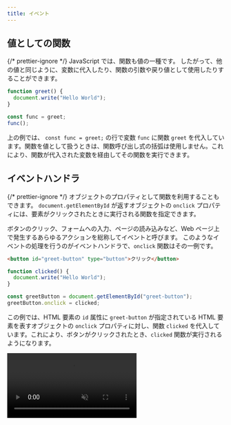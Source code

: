 ```yaml
---
title: イベント
---
```



## <Term>値</Term>としての<Term>関数</Term>

{/* prettier-ignore */}
<Term>JavaScript</Term> では、<Term>関数</Term>も<Term>値</Term>の一種です。
したがって、他の<Term>値</Term>と同じように、<Term>変数</Term>に<Term>代入</Term>したり、<Term>関数</Term>の<Term>引数</Term>や<Term>戻り値</Term>として使用したりすることができます。

```javascript
function greet() {
  document.write("Hello World");
}

const func = greet;
func();
```

上の例では、 `const func = greet;` の行で<Term>変数</Term> `func` に<Term>関数</Term> `greet` を<Term>代入</Term>しています。<Term>関数</Term>を<Term>値</Term>として扱うときは、<Term>関数</Term>呼び出し<Term>式</Term>の括弧は使用しません。これにより、<Term>関数</Term>が<Term>代入</Term>された<Term>変数</Term>を経由してその<Term>関数</Term>を実行できます。

## <Term>イベントハンドラ</Term>

{/* prettier-ignore */}
<Term>オブジェクト</Term>の<Term>プロパティ</Term>として<Term>関数</Term>を利用することもできます。
`document.getElementById` が返す<Term>オブジェクト</Term>の `onclick` <Term>プロパティ</Term>には、<Term>要素</Term>がクリックされたときに実行される<Term>関数</Term>を指定できます。

ボタンのクリック、フォームへの入力、ページの読み込みなど、Web ページ上で発生するあらゆるアクションを総称して<Term>イベント</Term>と呼びます。
このような<Term>イベント</Term>の処理を行うのが<Term>イベントハンドラ</Term>で、`onclick` 関数はその一例です。

```html title="index.html"
<button id="greet-button" type="button">クリック</button>
```

```javascript title="script.js"
function clicked() {
  document.write("Hello World");
}

const greetButton = document.getElementById("greet-button");
greetButton.onclick = clicked;
```

この例では、<Term>HTML 要素</Term>の `id` <Term>属性</Term>に `greet-button` が指定されている <Term>HTML 要素</Term>を表す<Term>オブジェクト</Term>の `onclick` <Term>プロパティ</Term>に対し、<Term>関数</Term> `clicked` を<Term>代入</Term>しています。これにより、ボタンがクリックされたとき、`clicked` <Term>関数</Term>が実行されるようになります。

<video src={handleClickVideo} autoPlay muted loop controls />

:::info

下のコードは意図したとおりに動作しません。何が間違っているのでしょうか。

```javascript
function clicked() {
  document.write("Hello World");
}

const greetButton = document.getElementById("greet-button");
greetButton.onclick = clicked();
```

答えは、最後の行が `clicked` から `clicked()` に変わってしまっていることです。<Term>関数</Term>は、カッコをつけた<Term>式</Term>が<Term>評価</Term>されるタイミングで実行されます。このため、

```javascript
greetButton.onclick = clicked();
```

では<Term>代入</Term>より前、<Term>式</Term> `clicked()` が<Term>評価</Term>されたタイミングで `clicked` <Term>関数</Term>が実行されてしまいます。

:::

:::warning

上の例では、画面上にはじめから表示されていたボタンが、ボタンをクリックしたときに削除されています。これは、 `document.write` をすべての<Term>要素</Term>の表示が終わった後に実行すると、画面上のすべての<Term>要素</Term>を一度削除するという挙動をとるためです。このため、現代の <Term>JavaScript</Term> において、 `document.write` <Term>関数</Term>が使用されることはほとんどありません。

:::

## 課題

押すと大きく赤文字が表示される「びっくり箱」のようなボタンを作ってみましょう。

<video src={projectMovieForDom} autoPlay muted loop controls />

<Details summary={<summary>ヒント1：文字列の表示</summary>}>

さっきは文字列の表示に`document.write()` を使いましたが、これでは文字色やサイズが変えられません。
こんな書き方ならそれもできますが、あまりに乱暴ですよ。

```javascript
document.write("<div style='color:red; font-size:40px'>Hello world!</div>");
```

HTML 要素をJavaScriptで操作する方法は前回の「DOM」の章で扱っています。

</Details>

<Details summary={<summary>ヒント2：HTMLファイルに…</summary>}>

`<button>` タグのHTML属性を書き換えるとボタンの中に`Hello world!` を表示してしまいます。

HTMLファイルに一工夫が必要です。空の`<div>` タグを用意してあげましょう。

```html
<div id="greeting"></div>
```

</Details>

<ViewSource url={import.meta.url} path="_samples/project-jack-in-a-box/" />
